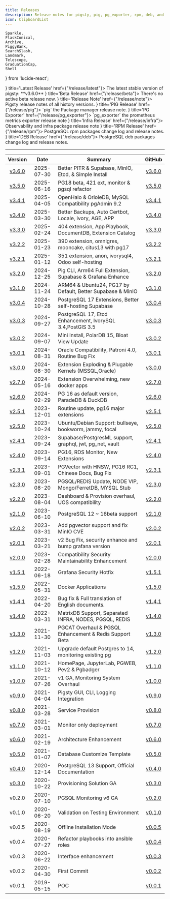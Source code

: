 ```yaml
---
title: Releases
description: Release notes for pigsty, pig, pg_exporter, rpm, deb, and other related projects.
icon: ClipboardList
---
```



    Sparkle,
    FlaskConical,
    Archive,
    PiggyBank,
    SearchSlash,
    Landmark,
    Telescope,
    GraduationCap,
    Shell
} from 'lucide-react';

<Cards>
    <Card icon={<Sparkle className="text-sky-700"/>} title='Latest Release' href={"/release/latest"}>
        The latest stable version of pigsty: **v3.6.0**
    </Card>
    <Card icon={<FlaskConical className="text-red-600"/>} title='Beta Release' href={"/release/beta"}>
        There's no active beta release now.
    </Card>
    <Card icon={<Archive className="text-red-600"/>} title='Release Note' href={"/release/note"}>
        Pigsty release notes of all history versions.
    </Card>
    <Card icon={<PiggyBank className="text-amber-500"/>} title='PIG Release' href={"/release/pig"}>
        `pig` the Package manager release note.
    </Card>
    <Card icon={<Telescope className={"text-violet-500"}/>} title='PG Exporter' href={"/release/pg_exporter"}>
        `pg_exporter` the prometheus metrics exporter release note
    </Card>
    <Card icon={<Landmark className="text-emerald-600"/>} title='Infra Release' href={"/release/infra"}>
        Observability and infra package release note
    </Card>
    <Card icon={<GraduationCap className="text-blue-400"/>} title='RPM Release' href={"/release/rpm"}>
        PostgreSQL rpm packages change log and release notes.
    </Card>
    <Card icon={<Shell className="text-orange-600"/>} title='DEB Release' href={"/release/deb"}>
        PostgreSQL deb packages change log and release notes.
    </Card>
</Cards>

--------

|           Version            |    Date    | Summary                                                    |                                          GitHub                                           |
|:----------------------------:|:----------:|------------------------------------------------------------|:-----------------------------------------------------------------------------------------:|
| [v3.6.0](/release/note#v360) | 2025-07-30 | Better PITR & Supabase, MinIO, Etcd, & Simple Install      |               [v3.6.0](https://github.com/pgsty/pigsty/releases/tag/v3.6.0)               |
| [v3.5.0](/release/note#v350) | 2025-06-16 | PG18 beta, 421 ext, monitor & pgsql refactor               |               [v3.5.0](https://github.com/pgsty/pigsty/releases/tag/v3.5.0)               |
| [v3.4.1](/release/note/v341) | 2025-04-05 | OpenHalo & OrioleDB, MySQL Compatibility pgAdmin 9.2       |               [v3.4.1](https://github.com/pgsty/pigsty/releases/tag/v3.4.1)               |
| [v3.4.0](/release/note/v340) | 2025-03-30 | Better Backups, Auto Certbot, Locale, Ivory, AGE, APP      |               [v3.4.0](https://github.com/pgsty/pigsty/releases/tag/v3.4.0)               |
| [v3.3.0](/release/note/v330) | 2025-02-24 | 404 extension, App Playbook, DocumentDB, Extension Catalog |               [v3.3.0](https://github.com/pgsty/pigsty/releases/tag/v3.3.2)               |
| [v3.2.2](/release/note/v322) | 2025-01-23 | 390 extension, omnigres, mooncake, citus13 with pg17       |               [v3.2.2](https://github.com/pgsty/pigsty/releases/tag/v3.2.2)               |
| [v3.2.1](/release/note/v321) | 2025-01-12 | 351 extension, anon, ivorysql4, Odoo self-hosting          |               [v3.2.1](https://github.com/pgsty/pigsty/releases/tag/v3.2.1)               |
| [v3.2.0](/release/note/v320) | 2024-12-25 | Pig CLI, Arm64 Full Extension, Supabase & Grafana Enhance  |               [v3.2.0](https://github.com/pgsty/pigsty/releases/tag/v3.2.0)               |
| [v3.1.0](/release/note/v310) | 2024-11-24 | ARM64 & Ubuntu24, PG17 by Default, Better Supabase & MinIO |               [v3.1.0](https://github.com/pgsty/pigsty/releases/tag/v3.1.0)               |
| [v3.0.4](/release/note/v304) | 2024-10-28 | PostgreSQL 17 Extensions, Better self-hosting Supabase     |               [v3.0.4](https://github.com/pgsty/pigsty/releases/tag/v3.0.4)               |
| [v3.0.3](/release/note/v303) | 2024-09-27 | PostgreSQL 17, Etcd Enhancement, IvorySQL 3.4,PostGIS 3.5  |               [v3.0.3](https://github.com/pgsty/pigsty/releases/tag/v3.0.3)               |
| [v3.0.2](/release/note/v302) | 2024-09-07 | Mini Install, PolarDB 15, Bloat View Update                |               [v3.0.2](https://github.com/pgsty/pigsty/releases/tag/v3.0.2)               |
| [v3.0.1](/release/note/v301) | 2024-08-31 | Oracle Compatibility, Patroni 4.0, Routine Bug Fix         |               [v3.0.1](https://github.com/pgsty/pigsty/releases/tag/v3.0.1)               |
| [v3.0.0](/release/note/v300) | 2024-08-30 | Extension Exploding & Plugable Kernels (MSSQL,Oracle)      |               [v3.0.0](https://github.com/pgsty/pigsty/releases/tag/v3.0.0)               |
| [v2.7.0](/release/note/v270) | 2024-05-16 | Extension Overwhelming, new docker apps                    |               [v2.7.0](https://github.com/pgsty/pigsty/releases/tag/v2.7.0)               |
| [v2.6.0](/release/note/v260) | 2024-02-29 | PG 16 as default version, ParadeDB & DuckDB                |               [v2.6.0](https://github.com/pgsty/pigsty/releases/tag/v2.6.0)               |
| [v2.5.1](/release/note/v251) | 2023-12-01 | Routine update, pg16 major extensions                      |               [v2.5.1](https://github.com/pgsty/pigsty/releases/tag/v2.5.1)               |
| [v2.5.0](/release/note/v250) | 2023-10-24 | Ubuntu/Debian Support: bullseye, bookworm, jammy, focal    |               [v2.5.0](https://github.com/pgsty/pigsty/releases/tag/v2.5.0)               |
| [v2.4.1](/release/note/v241) | 2023-09-24 | Supabase/PostgresML support, graphql, jwt, pg_net, vault   |               [v2.4.1](https://github.com/pgsty/pigsty/releases/tag/v2.4.1)               |
| [v2.4.0](/release/note/v240) | 2023-09-14 | PG16, RDS Monitor, New Extensions                          |               [v2.4.0](https://github.com/pgsty/pigsty/releases/tag/v2.4.0)               |
| [v2.3.1](/release/note/v231) | 2023-09-01 | PGVector with HNSW, PG16 RC1, Chinese Docs, Bug Fix        |               [v2.3.1](https://github.com/pgsty/pigsty/releases/tag/v2.3.1)               |
| [v2.3.0](/release/note/v230) | 2023-08-20 | PGSQL/REDIS Update, NODE VIP, Mongo/FerretDB, MYSQL Stub   |               [v2.3.0](https://github.com/pgsty/pigsty/releases/tag/v2.3.0)               |
| [v2.2.0](/release/note/v220) | 2023-08-04 | Dashboard & Provision overhaul, UOS compatibility          |               [v2.2.0](https://github.com/pgsty/pigsty/releases/tag/v2.2.0)               |
| [v2.1.0](/release/note/v210) | 2023-06-10 | PostgreSQL 12 ~ 16beta support                             |               [v2.1.0](https://github.com/pgsty/pigsty/releases/tag/v2.1.0)               |
| [v2.0.2](/release/note/v202) | 2023-03-31 | Add pgvector support and fix MinIO CVE                     |               [v2.0.2](https://github.com/pgsty/pigsty/releases/tag/v2.0.2)               |
| [v2.0.1](/release/note/v201) | 2023-03-21 | v2 Bug Fix, security enhance and bump grafana version      |               [v2.0.1](https://github.com/pgsty/pigsty/releases/tag/v2.0.1)               |
| [v2.0.0](/release/note/v200) | 2023-02-28 | Compatibility Security Maintainability Enhancement         |               [v2.0.0](https://github.com/pgsty/pigsty/releases/tag/v2.0.0)               |
| [v1.5.1](/release/note/v151) | 2022-06-18 | Grafana Security Hotfix                                    |               [v1.5.1](https://github.com/pgsty/pigsty/releases/tag/v1.5.1)               |
| [v1.5.0](/release/note/v150) | 2022-05-31 | Docker Applications                                        |               [v1.5.0](https://github.com/pgsty/pigsty/releases/tag/v1.5.0)               |
| [v1.4.1](/release/note/v141) | 2022-04-20 | Bug fix & Full translation of English documents.           |               [v1.4.1](https://github.com/pgsty/pigsty/releases/tag/v1.4.1)               |
| [v1.4.0](/release/note/v140) | 2022-03-31 | MatrixDB Support, Separated INFRA, NODES, PGSQL, REDIS     |               [v1.4.0](https://github.com/pgsty/pigsty/releases/tag/v1.4.0)               |
| [v1.3.0](/release/note/v130) | 2021-11-30 | PGCAT Overhaul & PGSQL Enhancement & Redis Support Beta    |               [v1.3.0](https://github.com/pgsty/pigsty/releases/tag/v1.3.0)               |
| [v1.2.0](/release/note/v120) | 2021-11-03 | Upgrade default Postgres to 14, monitoring existing pg     |               [v1.2.0](https://github.com/pgsty/pigsty/releases/tag/v1.2.0)               |
| [v1.1.0](/release/note/v110) | 2021-10-12 | HomePage, JupyterLab, PGWEB, Pev2 & Pgbadger               |               [v1.1.0](https://github.com/pgsty/pigsty/releases/tag/v1.1.0)               |
| [v1.0.0](/release/note/v100) | 2021-07-26 | v1 GA, Monitoring System Overhaul                          |               [v1.0.0](https://github.com/pgsty/pigsty/releases/tag/v1.0.0)               |
| [v0.9.0](/release/note/v090) | 2021-04-04 | Pigsty GUI, CLI, Logging Integration                       |               [v0.9.0](https://github.com/pgsty/pigsty/releases/tag/v0.9.0)               |
| [v0.8.0](/release/note/v080) | 2021-03-28 | Service Provision                                          |               [v0.8.0](https://github.com/pgsty/pigsty/releases/tag/v0.8.0)               |
| [v0.7.0](/release/note/v070) | 2021-03-01 | Monitor only deployment                                    |               [v0.7.0](https://github.com/pgsty/pigsty/releases/tag/v0.7.0)               |
| [v0.6.0](/release/note/v060) | 2021-02-19 | Architecture Enhancement                                   |               [v0.6.0](https://github.com/pgsty/pigsty/releases/tag/v0.6.0)               |
| [v0.5.0](/release/note/v050) | 2021-01-07 | Database Customize Template                                |               [v0.5.0](https://github.com/pgsty/pigsty/releases/tag/v0.5.0)               |
| [v0.4.0](/release/note/v040) | 2020-12-14 | PostgreSQL 13 Support, Official Documentation              |               [v0.4.0](https://github.com/pgsty/pigsty/releases/tag/v0.4.0)               |
| [v0.3.0](/release/note/v030) | 2020-10-22 | Provisioning Solution GA                                   |               [v0.3.0](https://github.com/pgsty/pigsty/releases/tag/v0.3.0)               |
|            v0.2.0            | 2020-07-10 | PGSQL Monitoring v6 GA                                     | [v0.2.0](https://github.com/pgsty/pigsty/commit/385e33a62a19817e8ba19997260e6b77d99fe2ba) |
|            v0.1.0            | 2020-06-20 | Validation on Testing Environment                          | [v0.1.0](https://github.com/pgsty/pigsty/commit/1cf2ea5ee91db071de00ec805032928ff582453b) |
|            v0.0.5            | 2020-08-19 | Offline Installation Mode                                  | [v0.0.5](https://github.com/pgsty/pigsty/commit/0fe9e829b298fe5e56307de3f78c95071de28245) |
|            v0.0.4            | 2020-07-27 | Refactor playbooks into ansible roles                      | [v0.0.4](https://github.com/pgsty/pigsty/commit/90b44259818d2c71e37df5250fe8ed1078a883d0) |
|            v0.0.3            | 2020-06-22 | Interface enhancement                                      | [v0.0.3](https://github.com/pgsty/pigsty/commit/4c5c68ccd57bc32a9e9c98aa3f264aa19f45c7ee) |
|            v0.0.2            | 2020-04-30 | First Commit                                               | [v0.0.2](https://github.com/pgsty/pigsty/commit/dd646775624ddb33aef7884f4f030682bdc371f8) |
|            v0.0.1            | 2019-05-15 | POC                                                        |   [v0.0.1](https://github.com/Vonng/pg/commit/fa2ade31f8e81093eeba9d966c20120054f0646b)   |

